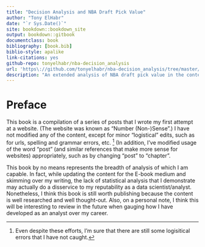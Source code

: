 ```yaml
--- 
title: "Decision Analysis and NBA Draft Pick Value"
author: "Tony ElHabr"
date: "`r Sys.Date()`"
site: bookdown::bookdown_site
output: bookdown::gitbook
documentclass: book
bibliography: [book.bib]
biblio-style: apalike
link-citations: yes
github-repo: tonyelhabr/nba-decision_analysis
url: 'https\://github.com/tonyelhabr/nba-decision_analysis/tree/master/docs'
description: "An extended analysis of NBA draft pick value in the context of Decision Analysis (DA)"
---
```


# Preface {-}

This book is a compilation of a series of posts that I wrote my first attempt at a website.
(The website was known as "Number (Non-)Sense".)
I have not modified any of the content, except for minor "logistical" edits,
such as for urls, spelling and grammar errors, etc.
^[Even despite these efforts, I'm sure that there are still some logisitical errors that
I have not caught.] (In addition, I've modified usage of the word "post" (and similar references that make
more sense for websites) appropriately, such as by changing "post" to "chapter".

This book by no means represents the breadth of analysis of which I am capable.
In fact, while updating the content for the E-book medium and skimming over my writing, 
the lack of statistical analysis that I demonstrate may actually
do a disservice to my reputability as a data scientist/analyst. Nonetheless,
I think this book is still worth publishing because the content is well researched
and well thought-out. Also, on a personal note, I think this will be interesting to 
review in the future when gauging how I have developed as an analyst over my career.

